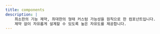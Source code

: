 ```yaml
---
title: components
description: |
    최소한의 기능 제약, 최대한의 형태 커스텀 가능성을 원칙으로 한 컴포넌트입니다.
    제약 없이 자유롭게 설계할 수 있도록 높은 자유도를 제공합니다.
---
```


<AllComponentsContainer>
    <ComponentsCard
        name="Avatar"
        description="사용자가 설정한 프로필 이미지 혹은 텍스트를 UI 상에 나타냅니다."
        imageUrl="https://statics.goorm.io/gds/docs/all-components/core/avatar.svg"
        componentType="Data Display"
        href="/docs/vapor-core/avatar"
    />
    <ComponentsCard
        name="Badge"
        description="이미지, 컨텐츠 등의 상태 또는 분류를 시각적으로 표시합니다."
        imageUrl="https://statics.goorm.io/gds/docs/all-components/core/badge.svg"
        componentType="Data Display"
        href="/docs/vapor-core/badge"
    />
    <ComponentsCard
        name="Button"
        description="사용자에게 행동을 유도합니다."
        imageUrl="https://statics.goorm.io/gds/docs/all-components/core/button.svg"
        componentType="Buttons"
        href="/docs/vapor-core/button"
    />
    <ComponentsCard
        name="Card"
        description="이미지와 텍스트, 일부 기능 버튼을 포함한 컨테이너로 콘텐츠를 제공합니다."
        imageUrl="https://statics.goorm.io/gds/docs/all-components/core/card.svg"
        componentType="Data Display"
        href="/docs/vapor-core/card"
    />
    <ComponentsCard
        name="Dialog"
        description="현재 페이지에 오버레이로 표시해 사용자가 주요한 작업에 집중할 수 있도록 합니다. "
        imageUrl="https://statics.goorm.io/gds/docs/all-components/core/dialog.svg"
        componentType="Overlay"
        href="/docs/vapor-core/dialog"
    />
    <ComponentsCard
        name="IconButton"
        description="특정 작업이나 기능을 나타내는 버튼으로, 텍스트 없이 아이콘만으로 명령을 전달합니다."
        imageUrl="https://statics.goorm.io/gds/docs/all-components/core/icon-button.svg"
        componentType="Buttons"
        href="/docs/vapor-core/icon-button"
    />
    <ComponentsCard
        name="Nav"
        description="여러 콘텐츠 섹션 간에 전환할 수 있도록 돕는 요소로 클릭 시 페이지가 이동합니다."
        imageUrl="https://statics.goorm.io/gds/docs/all-components/core/nav.svg"
        componentType="Navigation"
        href="/docs/vapor-core/nav"
    />
    <ComponentsCard
        name="Text"
        description="시멘틱 태그와 타이포그래피 스타일을 별도로 지정하기 위해 사용합니다."
        imageUrl="https://statics.goorm.io/gds/docs/all-components/core/text.svg"
        componentType="Typography"
        href="/docs/vapor-core/text"
    />
    <ComponentsCard
        name="TextInput"
        description="사용자가 데이터를 입력할 수 있도록 텍스트, 숫자 등 다양한 형식의 입력 필드를 제공합니다."
        imageUrl="https://statics.goorm.io/gds/docs/all-components/core/textinput.svg"
        componentType="Inputs"
        href="/docs/vapor-core/text-input"
    />
</AllComponentsContainer>
